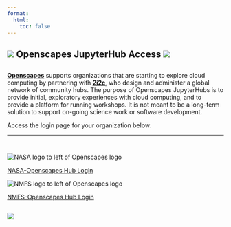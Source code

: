 ```yaml
---
format:
  html:
    toc: false
---
```


::: {.text-center style="margin-bottom: 2em;"}

# ![](images/openscapes_hex.png){.inline} Openscapes JupyterHub Access ![](images/2i2c-logo.png){.inline}

:::

[**Openscapes**](https://openscapes.org) supports organizations that are starting to explore cloud computing by partnering with [**2i2c**](https://2i2c.org), who design and administer a global network of community hubs. The purpose of Openscapes JupyterHubs is to provide initial, exploratory experiences with cloud computing, and to provide a platform for running workshops. It is not meant to be a long-term solution to support on-going science work or software development.

Access the login page for your organization below:

---

::: {layout-ncol="2" style="margin-top: 3em;"}

::: {.text-center}

::: {.login-area}

![](images/nasa-openscapes.png){.login-logo alt="NASA logo to left of Openscapes logo"}

[NASA-Openscapes Hub Login](https://openscapes.2i2c.cloud/){.btn-login .nasa .btn .btn-primary .btn-lg role="button"}

:::

:::


::: {.text-center}

::: {.login-area}

![](images/nmfs-openscapes.png){.login-logo alt="NMFS logo to left of Openscapes logo"}

[NMFS-Openscapes Hub Login](https://nmfs-openscapes.2i2c.cloud/){.btn-login .noaa .btn .btn-primary .btn-lg role="button"}

:::

:::

:::

::: {.text-center}
![](images/jupyterhub-logo.png){style="margin-top: 1em;"}
:::
